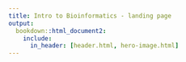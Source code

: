 ```yaml
---
title: Intro to Bioinformatics - landing page
output:
  bookdown::html_document2:
    include:
      in_header: [header.html, hero-image.html]
---
```

